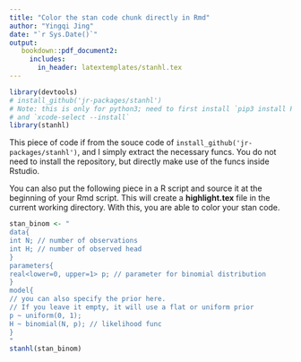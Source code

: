 ```yaml
---
title: "Color the stan code chunk directly in Rmd"
author: "Yingqi Jing"
date: "`r Sys.Date()`"
output:
   bookdown::pdf_document2:
     includes:
       in_header: latextemplates/stanhl.tex
---
```


```r
library(devtools)
# install_github('jr-packages/stanhl')
# Note: this is only for python3; need to first install `pip3 install Pygments`; 
# and `xcode-select --install`
library(stanhl)
```


This piece of code if from the souce code of `install_github('jr-packages/stanhl')`, and I simply extract the necessary funcs. You do not need to install the repository, but directly make use of the funcs inside Rstudio. 

You can also put the following piece in a R script and source it at the beginning of your Rmd script. This will create a **highlight.tex** file in the current working directory. With this, you are able to color your stan code.


```r
stan_binom <- "
data{
int N; // number of observations
int H; // number of observed head
}
parameters{
real<lower=0, upper=1> p; // parameter for binomial distribution
}
model{
// you can also specify the prior here.
// If you leave it empty, it will use a flat or uniform prior
p ~ uniform(0, 1);
H ~ binomial(N, p); // likelihood func
}
"
stanhl(stan_binom)
```


